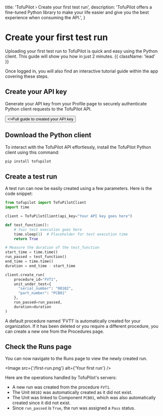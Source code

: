   title: 'TofuPilot › Create your first test run',
  description:
    'TofuPilot offers a fine-tuned Python library to make your life easier and give you the best experience when consuming the API.',
}

# Create your first test run

Uploading your first test run to TofuPilot is quick and easy using the Python client. This guide will show you how in just 2 minutes. {{ className: 'lead' }}

<Note>
  Once logged in, you will also find an interactive tutorial guide within the
  app covering these steps.
</Note>

## Create your API key

Generate your API key from your Profile page to securely authenticate Python client requests to the TofuPilot API.

<div className="not-prose">
  <Button href="/api-key" variant="text" arrow="right">
    <>Full guide to created your API key</>
  </Button>
</div>

## Download the Python client

To interact with the TofuPilot API effortlessly, install the TofuPilot Python client using this command:

```bash {{ title: 'bash' }}
pip install tofupilot
```

## Create a test run

A test run can now be easily created using a few parameters. Here is the code snippet:

```python {{ title: 'first_upload.py'}}
from tofupilot import TofuPilotClient
import time

client = TofuPilotClient(api_key="Your API key goes here")

def test_function():
    # Your test execution goes here
    time.sleep(1)  # Placeholder for test execution time
    return True

# Measure the duration of the test_function
start_time = time.time()
run_passed = test_function()
end_time = time.time()
duration = end_time - start_time

client.create_run(
    procedure_id="FVT1",
    unit_under_test={
      "serial_number": "00102",
      "part_number": "PCB01"
    },
    run_passed=run_passed,
    duration=duration
)
```

<Note>
  A default procedure named 'FVT1' is automatically created for your
  organization. If it has been deleted or you require a different procedure, you
  can create a new one from the Procedures page.
</Note>

## Check the Runs page

You can now navigate to the Runs page to view the newly created run.

<Image src={'/first-run.png'} alt={'Your first run'} />

Here are the operations handled by TofuPilot's servers:

- A new run was created from the procedure `FVT1`.
- The Unit `00102` was automatically created as it did not exist.
- The Unit was linked to Component `PCB01`, which was also automatically created since it did not exist.
- Since `run_passed` is `True`, the run was assigned a `Pass` status.
